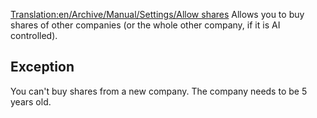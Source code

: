 [[Translation:en/Archive/Manual/Settings/Allow shares]]
Allows you to buy shares of other companies (or the whole other company, if it is AI controlled).

== Exception ==
You can't buy shares from a new company. The company needs to be 5 years old.

{{en/Stub}}